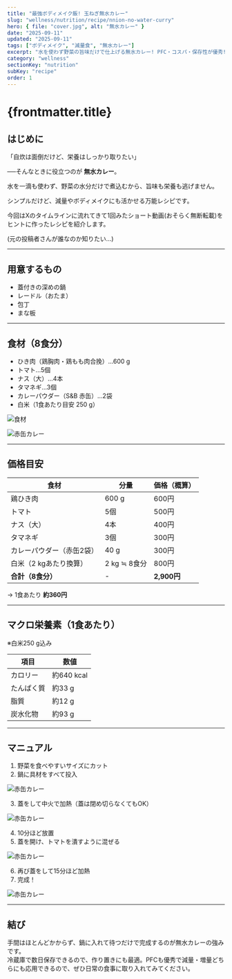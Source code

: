 ```yaml
---
title: "最強ボディメイク飯! 玉ねぎ無水カレー"
slug: "wellness/nutrition/recipe/nnion-no-water-curry"
hero: { file: "cover.jpg", alt: "無水カレー" }
date: "2025-09-11"
updated: "2025-09-11"
tags: ["ボディメイク", "減量食", "無水カレー"]
excerpt: "水を使わず野菜の旨味だけで仕上げる無水カレー! PFC・コスパ・保存性が優秀!"
category: "wellness"
sectionKey: "nutrition"
subKey: "recipe"
order: 1
---
```

# {frontmatter.title}

## はじめに

「自炊は面倒だけど、栄養はしっかり取りたい」

──そんなときに役立つのが **無水カレー**。  

水を一滴も使わず、野菜の水分だけで煮込むから、旨味も栄養も逃げません。

シンプルだけど、減量やボディメイクにも活かせる万能レシピです。  

今回はXのタイムラインに流れてきて1回みたショート動画(おそらく無断転載)をヒントに作ったレシピを紹介します。

(元の投稿者さんが誰なのか知りたい…)

---

## 用意するもの
- 蓋付きの深めの鍋  
- レードル（おたま）  
- 包丁  
- まな板  

---

## 食材（8食分）
- ひき肉（鶏胸肉・鶏もも肉合挽）…600 g  
- トマト…5個  
- ナス（大）…4本  
- タマネギ…3個  
- カレーパウダー（S&B 赤缶）…2袋  
- 白米（1食あたり目安 250 g）  

<img 
    src="https://pub-c07fd8d39c7745bea0ba922479c92da8.r2.dev/wellness/nutrition/recipe/nnion-no-water-curry/image1.jpg" 
    alt="食材"
    className="rounded-md border border-muted w-full mb-4"
/>

<img 
    src="https://pub-c07fd8d39c7745bea0ba922479c92da8.r2.dev/wellness/nutrition/recipe/nnion-no-water-curry/image2.jpg" 
    alt="赤缶カレー"
    className="rounded-md border border-muted w-full mb-4"
/>

---

## 価格目安
| 食材 | 分量 | 価格（概算） |
|------|------|--------------|
| 鶏ひき肉 | 600 g | 600円 |
| トマト | 5個 | 500円 |
| ナス（大） | 4本 | 400円 |
| タマネギ | 3個 | 300円 |
| カレーパウダー（赤缶2袋） | 40 g | 300円 |
| 白米（2 kgあたり換算） | 2 kg ≒ 8食分 | 800円 |
| **合計（8食分）** | - | **2,900円** |

→ 1食あたり **約360円**  

---

## マクロ栄養素（1食あたり）
※白米250 g込み

| 項目 | 数値 |
|------|------|
| カロリー | 約640 kcal |
| たんぱく質 | 約33 g |
| 脂質 | 約12 g |
| 炭水化物 | 約93 g |

---

## マニュアル
1. 野菜を食べやすいサイズにカット  
2. 鍋に具材をすべて投入  

  <img 
      src="https://pub-c07fd8d39c7745bea0ba922479c92da8.r2.dev/wellness/nutrition/recipe/nnion-no-water-curry/image3.jpg" 
      alt="赤缶カレー"
      className="rounded-md border border-muted w-full mb-4"
  />

3. 蓋をして中火で加熱（蓋は閉め切らなくてもOK）  

  <img 
      src="https://pub-c07fd8d39c7745bea0ba922479c92da8.r2.dev/wellness/nutrition/recipe/nnion-no-water-curry/image4.jpg" 
      alt="赤缶カレー"
      className="rounded-md border border-muted w-full mb-4"
  />

4. 10分ほど放置  
5. 蓋を開け、トマトを潰すように混ぜる  

  <img 
      src="https://pub-c07fd8d39c7745bea0ba922479c92da8.r2.dev/wellness/nutrition/recipe/nnion-no-water-curry/image5.jpg" 
      alt="赤缶カレー"
      className="rounded-md border border-muted w-full mb-4"
  />

6. 再び蓋をして15分ほど加熱  
7. 完成！

  <img 
      src="https://pub-c07fd8d39c7745bea0ba922479c92da8.r2.dev/wellness/nutrition/recipe/nnion-no-water-curry/image6.jpg" 
      alt="赤缶カレー"
      className="rounded-md border border-muted w-full mb-4"
  />


---

## 結び
手間はほとんどかからず、鍋に入れて待つだけで完成するのが無水カレーの強みです。  
冷蔵庫で数日保存できるので、作り置きにも最適。PFCも優秀で減量・増量どちらにも応用できるので、ぜひ日常の食事に取り入れてみてください。  
